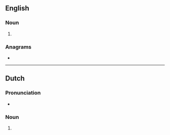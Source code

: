 ==English==

===Noun===
{{head|en|noun plural form}}

# {{plural of|slinger|lang=en}}

===Anagrams===
* {{anagrams|en|Singlers|girlness|ringless}}

----

==Dutch==

===Pronunciation===
* {{audio|Nl-slingers.ogg|Audio|lang=nl}}

===Noun===
{{head|nl|noun plural form}}

# {{nl-noun form of|pl|slinger}}